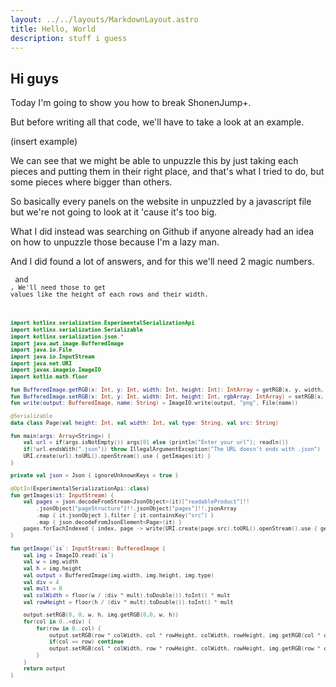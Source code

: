 ```yaml
---
layout: ../../layouts/MarkdownLayout.astro
title: Hello, World
description: stuff i guess
---
```


## Hi guys

Today I'm going to show you how to break ShonenJump+.

But before writing all that code, we'll have to take a look at an example.

(insert example)

We can see that we might be able to unpuzzle this by just taking each pieces and putting them in their right place, and that's what I tried to do, but some pieces where bigger than others.

So basically every panels on the website in unpuzzled by a javascript file but we're not going to look at it 'cause it's too big.

What I did instead was searching on Github if anyone already had an idea on how to unpuzzle those because I'm a lazy man.

And I did found a lot of answers, and for this we'll need 2 magic numbers.

<Code code="multiplier = 8" lang="python" inline/> and <Code code="divider = 4" lang="python" inline/>, We'll need those to get values like the height of each rows and their width.

```kotlin
import kotlinx.serialization.ExperimentalSerializationApi
import kotlinx.serialization.Serializable
import kotlinx.serialization.json.*
import java.awt.image.BufferedImage
import java.io.File
import java.io.InputStream
import java.net.URI
import javax.imageio.ImageIO
import kotlin.math.floor

fun BufferedImage.getRGB(x: Int, y: Int, width: Int, height: Int): IntArray = getRGB(x, y, width, height, null, 0, width)
fun BufferedImage.setRGB(x: Int, y: Int, width: Int, height: Int, rgbArray: IntArray) = setRGB(x, y, width, height, rgbArray, 0, width)
fun write(output: BufferedImage, name: String) = ImageIO.write(output, "png", File(name))

@Serializable
data class Page(val height: Int, val width: Int, val type: String, val src: String)

fun main(args: Array<String>) {
    val url = if(args.isNotEmpty()) args[0] else {println("Enter your url"); readln()}
    if(!url.endsWith(".json")) throw IllegalArgumentException("The URL doesn't ends with .json")
    URI.create(url).toURL().openStream().use { getImages(it) }
}

private val json = Json { ignoreUnknownKeys = true }

@OptIn(ExperimentalSerializationApi::class)
fun getImages(it: InputStream) {
    val pages = json.decodeFromStream<JsonObject>(it)["readableProduct"]!!
        .jsonObject["pageStructure"]!!.jsonObject["pages"]!!.jsonArray
        .map { it.jsonObject }.filter { it.containsKey("src") }
        .map { json.decodeFromJsonElement<Page>(it) }
    pages.forEachIndexed { index, page -> write(URI.create(page.src).toURL().openStream().use { getImage(it) }, "IMG-$index.png") }
}

fun getImage(`is`: InputStream): BufferedImage {
    val img = ImageIO.read(`is`)
    val w = img.width
    val h = img.height
    val output = BufferedImage(img.width, img.height, img.type)
    val div = 4
    val mult = 8
    val colWidth = floor(w / (div * mult).toDouble()).toInt() * mult
    val rowHeight = floor(h / (div * mult).toDouble()).toInt() * mult

    output.setRGB(0, 0, w, h, img.getRGB(0,0, w, h))
    for(col in 0..<div) {
        for(row in 0..col) {
            output.setRGB(row * colWidth, col * rowHeight, colWidth, rowHeight, img.getRGB(col * colWidth, row * rowHeight, colWidth, rowHeight))
            if(col == row) continue
            output.setRGB(col * colWidth, row * rowHeight, colWidth, rowHeight, img.getRGB(row * colWidth, col * rowHeight, colWidth, rowHeight))
        }
    }
    return output
}
```